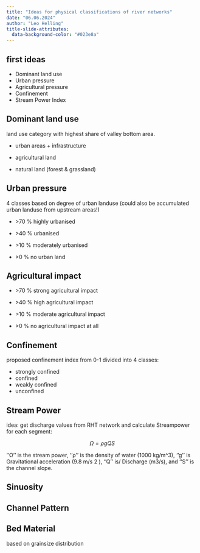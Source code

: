 ```yaml
---
title: "Ideas for physical classifications of river networks"
date: "06.06.2024"
author: "Leo Helling"
title-slide-attributes:
  data-background-color: "#023e8a"
---
```


## first ideas

-   Dominant land use
-   Urban pressure
-   Agricultural pressure
-   Confinement
-   Stream Power Index

## Dominant land use

land use category with highest share of valley bottom area.

-   urban areas + infrastructure

-   agricultural land

-   natural land (forest & grassland)

## Urban pressure

4 classes based on degree of urban landuse (could also be accumulated urban landuse from upstream areas!)

-   \>70 % highly urbanised

-   \>40 % urbanised

-   \>10 % moderately urbanised

-   \>0 % no urban land

## Agricultural impact

-   \>70 % strong agricultural impact

-   \>40 % high agricultural impact

-   \>10 % moderate agricultural impact

-   \>0 % no agricultural impact at all

## Confinement

proposed confinement index from 0-1 divided into 4 classes:

-   strongly confined
-   confined
-   weakly confined
-   unconfined

## Stream Power

idea: get discharge values from RHT network and calculate Streampower for each segment:

$$
\Omega=\rho g Q S
$$

''Ω'' is the stream power, ''ρ'' is the density of water (1000 kg/m\^3), ''g'' is Gravitational acceleration (9.8 m/s 2 ), ''Q'' is/ Discharge (m3/s), and ''S'' is the channel slope.

## Sinuosity

## Channel Pattern

## Bed Material

based on grainsize distribution
